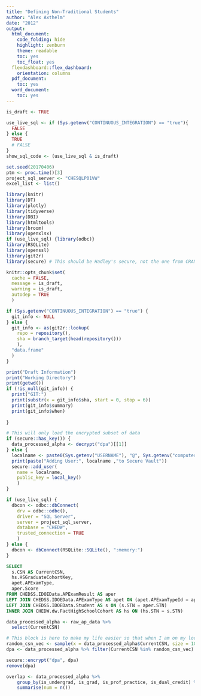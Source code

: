 ---
title: "Defining Non-Traditional Students"
author: "Alex Axthelm"
date: "2012"
output:
  html_document:
    code_folding: hide
    highlight: zenburn
    theme: readable
    toc: yes
    toc_float: yes
  flexdashboard::flex_dashboard:
    orientation: columns
  pdf_document:
    toc: yes
  word_document:
    toc: yes
---

```{r setup_variables, include = FALSE, cache = FALSE}
is_draft <- TRUE

use_live_sql <- if (Sys.getenv("CONTINUOUS_INTEGRATION") == "true"){
  FALSE
} else {
  TRUE
  # FALSE
}
show_sql_code <- (use_live_sql & is_draft)

set.seed(20170406)
ptm <- proc.time()[3]
project_sql_server <- "CHESQLP01VW"
excel_list <- list()
```

```{r load_packages, cache = FALSE, message = FALSE, echo = FALSE, include = FALSE}
library(knitr)
library(DT)
library(plotly)
library(tidyverse)
library(DBI)
library(htmltools)
library(broom)
library(openxlsx)
if (use_live_sql) {library(odbc)}
library(RSQLite)
library(openssl)
library(git2r)
library(secure) # This should be Hadley's secure, not the one from CRAN
```

```{r set_knitr_options, include = FALSE, cache = FALSE}
knitr::opts_chunk$set(
  cache = FALSE,
  message = is_draft,
  warning = is_draft,
  autodep = TRUE
  )
```

```{r git_info, include = is_draft, cache = FALSE}
if (Sys.getenv("CONTINUOUS_INTEGRATION") == "true") {
  git_info <- NULL
} else {
  git_info <- as(git2r::lookup(
    repo = repository(),
    sha = branch_target(head(repository()))
    ),
  "data.frame"
  )
}
```

```{r UsefulInfo, results = "hold", include = is_draft, eval = is_draft, cache = FALSE}
print("Draft Information")
print("Working Directory")
print(getwd())
if (!is_null(git_info)) {
  print("GIT:")
  print(substr(x = git_info$sha, start = 0, stop = 6))
  print(git_info$summary)
  print(git_info$when)
  
}

```

```{r load_sample_data, include = !show_sql_code, eval = !use_live_sql}
# This will only load the encrypted subset of data
if (secure::has_key()) {
  data_processed_alpha <- decrypt("dpa")[[1]]
} else {
  localname <- paste0(Sys.getenv("USERNAME"), "@", Sys.getenv("computername"))
  print(paste("Adding User:", localname ,"to Secure Vault"))
  secure::add_user(
    name = localname,
    public_key = local_key()
    )
}
```

```{r Prepare_SQL_connection, include = show_sql_code, eval = TRUE}
if (use_live_sql) {
  dbcon <- odbc::dbConnect(
    drv = odbc::odbc(),
    driver = "SQL Server",
    server = project_sql_server,
    database = "CHEDW",
    trusted_connection = TRUE
    )
} else {
  dbcon <- dbConnect(RSQLite::SQLite(), ":memory:")
}
```

```{sql SQL_raw_ap_data, output.var = "raw_ap_data", include = show_sql_code, eval = use_live_sql, connection = dbcon}
SELECT
  s.CSN AS CurrentCSN,
  hs.HSGraduateCohortKey,
  apet.APExamType,
  aper.Score
FROM CHEDSS.IDOEData.APExamResult AS aper
LEFT JOIN CHEDSS.IDOEData.APExamType AS apet ON (apet.APExamTypeId = aper.APExamTypeId)
LEFT JOIN CHEDSS.IDOEData.Student AS s ON (s.STN = aper.STN)
INNER JOIN CHEDW.dw.FactHighSchoolCohort AS hs ON (hs.STN = s.STN)
```


```{r}
data_processed_alpha <- raw_ap_data %>%
  select(CurrentCSN)

```

```{r save_sample_data_block, include = FALSE, eval = use_live_sql}
# This block is here to make my life easier so that when I am on my local machine, I can create an up to date set of sample data for Travis.
random_csn_vec <- sample(x = data_processed_alpha$CurrentCSN, size = 10000) # Pick 10000 students at random
dpa <- data_processed_alpha %>% filter(CurrentCSN %in% random_csn_vec)

secure::encrypt("dpa", dpa)
remove(dpa)
```

```{r}
overlap <- data_processed_alpha %>%
	group_by(is_undergrad, is_grad, is_prof_practice, is_dual_credit) %>%
	summarise(num = n())
```
